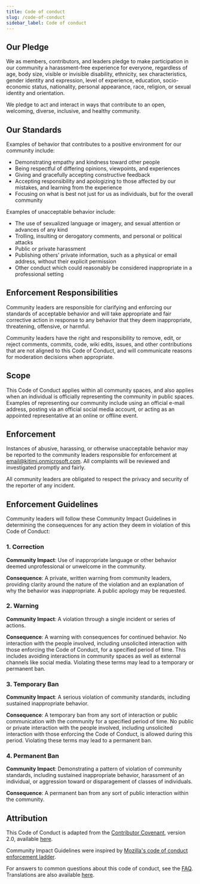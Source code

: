 ```yaml
---
title: Code of conduct
slug: /code-of-conduct
sidebar_label: Code of conduct
---
```


## Our Pledge

We as members, contributors, and leaders pledge to make participation in our
community a harassment-free experience for everyone, regardless of age, body
size, visible or invisible disability, ethnicity, sex characteristics, gender
identity and expression, level of experience, education, socio-economic status,
nationality, personal appearance, race, religion, or sexual identity
and orientation.

We pledge to act and interact in ways that contribute to an open, welcoming,
diverse, inclusive, and healthy community.

## Our Standards

Examples of behavior that contributes to a positive environment for our
community include:

* Demonstrating empathy and kindness toward other people
* Being respectful of differing opinions, viewpoints, and experiences
* Giving and gracefully accepting constructive feedback
* Accepting responsibility and apologizing to those affected by our mistakes,
  and learning from the experience
* Focusing on what is best not just for us as individuals, but for the
  overall community

Examples of unacceptable behavior include:

* The use of sexualized language or imagery, and sexual attention or
  advances of any kind
* Trolling, insulting or derogatory comments, and personal or political attacks
* Public or private harassment
* Publishing others' private information, such as a physical or email
  address, without their explicit permission
* Other conduct which could reasonably be considered inappropriate in a
  professional setting

## Enforcement Responsibilities

Community leaders are responsible for clarifying and enforcing our standards of
acceptable behavior and will take appropriate and fair corrective action in
response to any behavior that they deem inappropriate, threatening, offensive,
or harmful.

Community leaders have the right and responsibility to remove, edit, or reject
comments, commits, code, wiki edits, issues, and other contributions that are
not aligned to this Code of Conduct, and will communicate reasons for moderation
decisions when appropriate.

## Scope

This Code of Conduct applies within all community spaces, and also applies when
an individual is officially representing the community in public spaces.
Examples of representing our community include using an official e-mail address,
posting via an official social media account, or acting as an appointed
representative at an online or offline event.

## Enforcement

Instances of abusive, harassing, or otherwise unacceptable behavior may be
reported to the community leaders responsible for enforcement at
email@kitimi.onmicrosoft.com.
All complaints will be reviewed and investigated promptly and fairly.

All community leaders are obligated to respect the privacy and security of the
reporter of any incident.

## Enforcement Guidelines

Community leaders will follow these Community Impact Guidelines in determining
the consequences for any action they deem in violation of this Code of Conduct:

### 1. Correction

**Community Impact**: Use of inappropriate language or other behavior deemed
unprofessional or unwelcome in the community.

**Consequence**: A private, written warning from community leaders, providing
clarity around the nature of the violation and an explanation of why the
behavior was inappropriate. A public apology may be requested.

### 2. Warning

**Community Impact**: A violation through a single incident or series
of actions.

**Consequence**: A warning with consequences for continued behavior. No
interaction with the people involved, including unsolicited interaction with
those enforcing the Code of Conduct, for a specified period of time. This
includes avoiding interactions in community spaces as well as external channels
like social media. Violating these terms may lead to a temporary or
permanent ban.

### 3. Temporary Ban

**Community Impact**: A serious violation of community standards, including
sustained inappropriate behavior.

**Consequence**: A temporary ban from any sort of interaction or public
communication with the community for a specified period of time. No public or
private interaction with the people involved, including unsolicited interaction
with those enforcing the Code of Conduct, is allowed during this period.
Violating these terms may lead to a permanent ban.

### 4. Permanent Ban

**Community Impact**: Demonstrating a pattern of violation of community
standards, including sustained inappropriate behavior,  harassment of an
individual, or aggression toward or disparagement of classes of individuals.

**Consequence**: A permanent ban from any sort of public interaction within
the community.

## Attribution

This Code of Conduct is adapted from the [Contributor Covenant][homepage],
version 2.0, available
[here](https://www.contributor-covenant.org/version/2/0/code_of_conduct.html).

Community Impact Guidelines were inspired by [Mozilla's code of conduct
enforcement ladder](https://github.com/mozilla/diversity).

[homepage]: https://www.contributor-covenant.org

For answers to common questions about this code of conduct, see the [FAQ](https://www.contributor-covenant.org/faq). Translations are also available [here](https://www.contributor-covenant.org/translations).